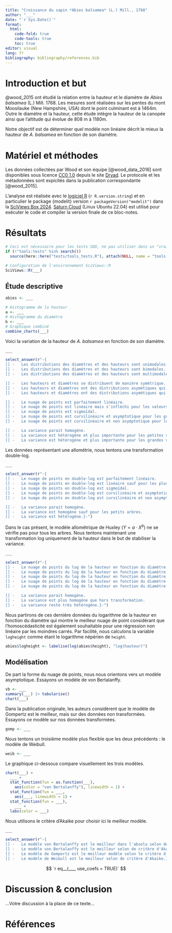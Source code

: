 ```yaml
---
title: "Croissance du sapin *Abies balsamea* (L.) Mill., 1768"
author: "___"
date: "`r Sys.Date()`"
format:
  html:
    code-fold: true
    code-tools: true
    toc: true
editor: visual
lang: fr
bibliography: bibliography/references.bib
---
```


# Introduction et but

@wood_2015 ont étudié la relation entre la hauteur et le diamètre de *Abies balsamea* (L.) Mill. 1768. Les mesures sont réalisées sur les pentes du mont Moosilauke (New Hampshire, USA) dont le point culminant est à 1464m. Outre le diamètre et la hauteur, cette étude intègre la hauteur de la canopée ainsi que l'altitude qui évolue de 808 m à 1180m.

Notre objectif est de déterminer quel modèle non linéaire décrit le mieux la hauteur de *A. balsamea* en fonction de son diamètre.

# Matériel et méthodes

Les données collectées par Wood et son équipe [@wood_data_2016] sont disponibles sous licence [CC0 1.0](https://creativecommons.org/publicdomain/zero/1.0/deed.fr) depuis le site [Dryad](https://datadryad.org/stash/dataset/doi:10.5061/dryad.r3645). Le protocole et les métadonnées sont expicités dans la publication correspondante [@wood_2015].

L'analyse est réalisée avec le [logiciel R](https://www.r-project.org) (`r R.version.string`) et en particulier le package {modelit} version `r packageVersion("modelit")` dans la [SciViews Box 2024](https://www.sciviews.org/software/svbox/). [Saturn Cloud](https://saturncloud.io) (Linux Ubuntu 22.04) est utilisé pour exécuter le code et compiler la version finale de ce bloc-notes.

# Résultats

```r
# Ceci est nécessaire pour les tests SDD, ne pas utiliser dans un "vrai" projet
if (!"tools:tests" %in% search())
  source(here::here("tests/tools_tests.R"), attach(NULL, name = "tools:tests"))

# Configuration de l'environnement SciViews::R
SciViews::R(___)
```

## Étude descriptive

<!--% Importez `abies.rds` à partir du dossier `data/` et assignez le résultat à `abies`. éliminez également les individus ne se trouvant pas strictement entre 950 et 1050m d'altitude. -->

```r
abies <- ___
```

<!--% Créez une figure composite avec deux histogrammes : hauteur et diamètre des arbres avec bins = 25. Indiquez "Effectifs" comme label des axes des ordonnées. -->

```r
# Histogramme de la hauteur
a <- ___
# Histogramme du diamètre
b <- ___
# Graphique combiné
combine_charts(___)
```

Voici la variation de la hauteur de *A. balsamea* en fonction de son diamètre.

<!--% Réalisez un graphique de la hauteur des arbres en fonction du diamètre mesuré à 1.37m du sol en utilisant des points à 50% de transparence (alpha). -->

```r
___
```

```r
select_answer(r"-{
[] -   Les distributions des diamètres et des hauteurs sont unimodales.
[] -   Les distributions des diamètres et des hauteurs sont bimodales.
[] -   Les distributions des diamètres et des hauteurs sont multimodales.

[] -   Les hauteurs et diamètres se distribuent de manière symétrique.
[] -   Les hauteurs et diamètres ont des distributions asymétiques qui s'étalent à gauche.
[] -   Les hauteurs et diamètres ont des distributions asymétiques qui s'étalent à droite.

[] -   Le nuage de points est parfaitement linéaire.
[] -   Le nuage de points est linéaire mais s'infléchi pour les valeurs élevées.
[] -   Le nuage de points est sigmoïdal.
[] -   Le nuage de points est curvilinéaire et asymptotique pour les grandes valeurs.
[] -   Le nuage de points est curvilinéaire et non asymptotique pour les grandes valeurs.

[] -   La variance parait homogène.
[] -   La variance est hétérogène et plus importante pour les petites valeurs.
[] -   La variance est hétérogène et plus importante pour les grandes valeurs.}-")
```

Les données représentant une allométrie, nous tentons une transformation double-log.

<!--% Tracez un graphique du logarithme népérien de la hauteur des arbres en fonction du logarithme népérien du diamètre en utilisant des points à 50% de transparence (alpha). -->

```r
___
```

```r
select_answer(r"-{
[] -   Le nuage de points en double-log est parfaitement linéaire.
[] -   Le nuage de points en double-log est linéaire sauf pour les plus petits arbres.
[] -   Le nuage de points en double-log est sigmoïdal.
[] -   Le nuage de points en double-log est curvilinéaire et asymptotique pour les grandes valeurs.
[] -   Le nuage de points en double-log est curvilinéaire et non asymptotique pour les grandes valeurs.

[] -   La variance parait homogène.
[] -   La variance est homogène sauf pour les petits arbres.
[] -   La variance est hétérogène.}-")
```

Dans le cas présent, le modèle allométrique de Huxley ($Y = a \cdot X^b$) ne se vérifie pas pour tous les arbres. Nous tentons maintenant une transformation log uniquement de la hauteur dans le but de stabiliser la variance.

<!--% Créez le même graphique que le précédent, mais en ne transformant en logarithme népérien que la hauteur. -->

```r
___
```

```r
select_answer(r"-{
[] -   Le nuage de points du log de la hauteur en fonction du diamètre est parfaitement linéaire.
[] -   Le nuage de points du log de la hauteur en fonction du diamètre est linéaire sauf pour les plus petits arbres.
[] -   Le nuage de points du log de la hauteur en fonction du diamètre est sigmoïdal.
[] -   Le nuage de points du log de la hauteur en fonction du diamètre est curvilinéaire et asymptotique pour les grandes valeurs.
[] -   Le nuage de points du log de la hauteur en fonction du diamètre est curvilinéaire et non asymptotique pour les grandes valeurs.

[] -   La variance parait homogène.
[] -   La variance est plus homogène que hors transformation.
[] -   La variance reste très hétérogène.}-")
```

Nous partirons de ces dernière données du logarithme de la hauteur en fonction du diamètre qui montre le meilleur nuage de point considérant que l'homoscédasticité est également souhaitable pour une régression non linéaire par les moindres carrés. Par facilité, nous calculons la variable `logheight` comme étant le logarithme népérien de `height`.

```r
abies$logheight <- labelise(log(abies$height), "log(hauteur)")
```

## Modélisation

De part la forme du nuage de points, nous nous orientons vers un modèle asymptotique. Essayons un modèle de von Bertalanffy.

<!--% Réalisez un modèle de von Bertalanffy de logheight en fonction de diameter. Calculez le résumé du modèle et formatez-le avec tabularise(). Tracez enfin le graphique du modèle ajusté dans les données. -->

```r
vb <- ___
summary(___) |> tabularise()
chart(___)
```

Dans la publication originale, les auteurs considèrent que le modèle de Gompertz est le meilleur, mais sur des données non transformées. Essayons ce modèle sur nos données transformées.

<!--% Ajustez un modèle de Gompertz de logheight en fonction de diameter. Calculez le résumé du modèle et formatez-le avec tabularise(). Tracez enfin le graphique du modèle ajusté dans les données. -->

```r
gomp <- ___
```

Nous tentons un troisième modèle plus flexible que les deux précédents : le modèle de Weibull.

<!--% Ajustez un modèle de Weibull de logheight en fonction de diameter. Calculez le résumé du modèle et formatez-le avec tabularise(). Tracez enfin le graphique du modèle ajusté dans les données. -->

```r
weib <- ___
```

Le graphique ci-dessous compare visuellement les trois modèles.

<!--% Réalisez un graphique de logheight en fonction de diameter. Ajoutez les trois modèles non linéaires sur le même graphique. Différenciez les modèles en utilisant la couleur dont le label doit être 'Modèles non linéaires'. -->

```r
chart(___) +
  ___ +
  stat_function(fun = as.function(___), 
    aes(color = "von Bertalanffy"), linewidth = 1) +
  stat_function(fun = ___, 
    aes(___, linewidth = 1) +
  stat_function(fun = ___), 
    ___ +
  labs(color = ___)
```

Nous utilisons le critère d'Akaike pour choisir ici le meilleur modèle.

<!--- Comparez les trois modèles réalisé à l'aide du critère d'Akaike. -->

```r
___
```

```r
select_answer(r"-{
[] -   Le modèle von Bertalanffy est le meilleur dans l'absolu selon de critère d'Akaike.
[] -   Le modèle von Bertalanffy est le meilleur selon de critère d'Akaike parce que le modèle de Weibull est pénalisé par son paramètre supplémentaire.
[] -   Le modèle de Gompertz est le meilleur modèle selon le critère d’Akaike.
[] -   Le modèle de Weibull est le meilleur selon de critère d'Akaike.}-")
```

<!--% Paramétrisez le modèle retenu (certains arguments sont déjà préremplis pour bien présenter l'équation). -->

$$
`r eq__(___, use_coefs = TRUE)`
$$

# Discussion & conclusion

<!--% Rédigez une discussion et des conclusions en 3 à 5 phrases concernant la modélisation de la hauteur de A. balsamea en fonction de son diamètre à l'aide de fonctions non linéaires. -->

...Votre discussion à la place de ce texte...

# Références

<!--% N'écrivez rien ci-dessous. -->
